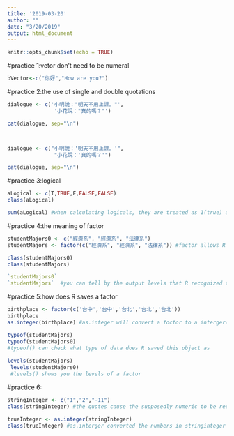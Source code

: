 ```yaml
---
title: '2019-03-20'
author: ""
date: "3/20/2019"
output: html_document
---
```


```r
knitr::opts_chunk$set(echo = TRUE)
```

#practice 1:vetor don't need to be numeral
```r
bVector<-c("你好","How are you?")
```


#practice 2:the use of single and double quotations
```r
dialogue <- c('小明說："明天不用上課。"',
               '小花說："真的嗎？"')

cat(dialogue, sep="\n")



dialogue <- c("小明說：'明天不用上課。'",
               "小花說：'真的嗎？'")

cat(dialogue, sep="\n")
```


#practice 3:logical
```r
aLogical <- c(T,TRUE,F,FALSE,FALSE)
class(aLogical)

sum(aLogical) #when calculating logicals, they are treated as 1(true) and 0(false)
```
#practice 4:the meaning of factor
```r
studentMajors0 <- c("經濟系", "經濟系", "法律系")
studentMajors <- factor(c("經濟系", "經濟系", "法律系")) #factor allows R to tell the difference between 經濟&法律

class(studentMajors0)
class(studentMajors) 

`studentMajors0` 
`studentMajors`  #you can tell by the output levels that R recognized the difference

```

#practice 5:how does R saves a factor
```r
birthplace <- factor(c('台中','台中','台北','台北','台北'))
birthplace
as.integer(birthplace) #as.integer will convert a foctor to a interger(R saves a factor as a integer ), if you want to convert to numeric, use as.numeric
```

```r
typeof(studentMajors) 
typeof(studentMajors0)
#typeof() can check what type of data does R saved this object as
 
levels(studentMajors)
 levels(studentMajors0)
 #levels() shows you the levels of a factor
```
#practice 6:
```r
stringInteger <- c("1","2","-11")
class(stringInteger) #the quotes cause the supposedly numeric to be recognized as strings thus can't be calculated
```

```r
trueInteger <- as.integer(stringInteger)
class(trueInteger) #as.interger converted the numbers in stringinteger and made the calcuable

```

```r

```

```r

```

